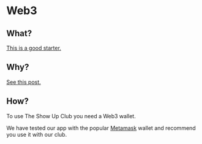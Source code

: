 # Web3

## What?

[This is a good starter.](https://ethereum.org/en/web3/)

## Why? 

[See this post.](https://thejourneyof.me/welcome-showup-club/)

## How?

To use The Show Up Club you need a Web3 wallet. 

We have tested our app with the popular [Metamask](https://metamask.io/) wallet and recommend
you use it with our club. 